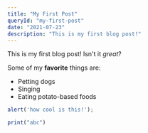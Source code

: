 ```yaml
---
title: "My First Post"
queryId: "my-first-post"
date: "2021-07-23"
description: "This is my first blog post!"
---
```


This is my first blog post! Isn't it *great*?

Some of my **favorite** things are:

- Petting dogs
- Singing
- Eating potato-based foods


```javascript
alert('how cool is this!');

print("abc")
```